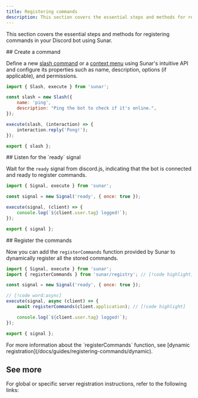 ```yaml
---
title: Registering commands
description: This section covers the essential steps and methods for registering commands in your Discord bot using Sunar.
---
```


This section covers the essential steps and methods for registering commands in your Discord bot using Sunar.

<Steps>

<Step>
## Create a command

Define a new [slash command](/docs/builders/slash-command) or a [context menu](/docs/builders/context-menu) using Sunar's intuitive API and configure its properties such as name, description, options (if applicable), and permissions.

```js title="src/commands/ping.js"
import { Slash, execute } from 'sunar';

const slash = new Slash({
	name: 'ping',
	description: "Ping the bot to check if it's online.",
});

execute(slash, (interaction) => {
	interaction.reply('Pong!');
});

export { slash };
```

</Step>

<Step>
## Listen for the `ready` signal

Wait for the `ready` signal from discord.js, indicating that the bot is connected and ready to register commands.

```js title="src/signals/ready.js"
import { Signal, execute } from 'sunar';

const signal = new Signal('ready', { once: true });

execute(signal, (client) => {
	console.log(`${client.user.tag} logged!`);
});

export { signal };
```

</Step>

<Step>
## Register the commands

Now you can add the `registerCommands` function provided by Sunar to dynamically register all the stored commands.

```js title="src/signals/ready.js"
import { Signal, execute } from 'sunar';
import { registerCommands } from 'sunar/registry'; // [!code highlight]

const signal = new Signal('ready', { once: true });

// [!code word:async]
execute(signal, async (client) => {
	await registerCommands(client.application); // [!code highlight]

	console.log(`${client.user.tag} logged!`);
});

export { signal };
```

<Callout>
	For more information about the `registerCommands` function, see [dynamic
	registration](/docs/guides/registering-commands/dynamic).
</Callout>

</Step>

</Steps>

## See more

For global or specific server registration instructions, refer to the following links:

<Cards>
	<Card
		title="Global Commands Registration"
		description="Global registration makes commands available across all servers."
		href="/docs/guides/registering-commands/global"
	/>
	<Card
		title="Guilds Commands Registration"
		description="Guilds registration involves registering all commands specifically for a list of servers."
		href="/docs/guides/registering-commands/guilds"
	/>
</Cards>

